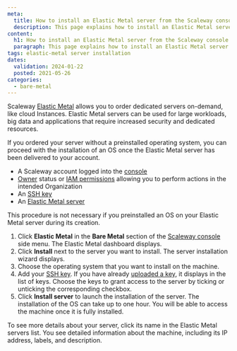 ```yaml
---
meta:
  title: How to install an Elastic Metal server from the Scaleway console
  description: This page explains how to install an Elastic Metal server from the Scaleway console
content:
  h1: How to install an Elastic Metal server from the Scaleway console
  paragraph: This page explains how to install an Elastic Metal server from the Scaleway console
tags: elastic-metal server installation
dates:
  validation: 2024-01-22
  posted: 2021-05-26
categories:
  - bare-metal
---
```


Scaleway [Elastic Metal](https://www.scaleway.com/en/elastic-metal/) allows you to order dedicated servers on-demand, like cloud Instances.
Elastic Metal servers can be used for large workloads, big data and applications that require increased security and dedicated resources.

If you ordered your server without a preinstalled operating system, you can proceed with the installation of an OS once the Elastic Metal server has been delivered to your account.

<Macro id="requirements" />

- A Scaleway account logged into the [console](https://console.scaleway.com)
- [Owner](/identity-and-access-management/iam/concepts/#owner) status or [IAM permissions](/identity-and-access-management/iam/concepts/#permission) allowing you to perform actions in the intended Organization
- An [SSH key](/identity-and-access-management/organizations-and-projects/how-to/create-ssh-key/)
- An [Elastic Metal server](/bare-metal/elastic-metal/quickstart/#how-to-create-an-elastic-metal-server)

<Message type="tip">
  This procedure is not necessary if you preinstalled an OS on your Elastic Metal server during its creation.
</Message>

1. Click **Elastic Metal** in the **Bare Metal** section of the [Scaleway console](https://console.scaleway.com) side menu. The Elastic Metal dashboard displays.
2. Click **Install** next to the server you want to install. The server installation wizard displays.
3. Choose the operating system that you want to install on the machine.
4. Add your [SSH key](/console/account/concepts/#ssh-key). If you have already [uploaded a key](/identity-and-access-management/organizations-and-projects/how-to/create-ssh-key/#how-to-upload-the-public-ssh-key-to-the-scaleway-interface), it displays in the list of keys. Choose the keys to grant access to the server by ticking or unticking the corresponding checkbox.
5. Click **Install server** to launch the installation of the server.
    <Message type="note">
    The installation of the OS can take up to one hour. You will be able to
      access the machine once it is fully installed.
    </Message>

To see more details about your server, click its name in the Elastic Metal servers list. You see detailed information about the machine, including its IP address, labels, and description.


